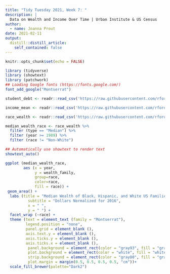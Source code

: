 ```yaml
---
title: "Tidy Tuesday 2021, Week 7: "
description: |
  Data on Wealth and Income Over Time | Urban Institute & US Census
author:
  - name: Joanna Prout
date: 2021-02-11
output:
  distill::distill_article:
    self_contained: false
---
```



```r
knitr::opts_chunk$set(echo = FALSE)

library (tidyverse)
library (showtext)
library (patchwork)
## Loading Google fonts (https://fonts.google.com/)
font_add_google("Montserrat")

student_debt <- readr::read_csv('https://raw.githubusercontent.com/rfordatascience/tidytuesday/master/data/2021/2021-02-09/student_debt.csv')

income_mean <- readr::read_csv('https://raw.githubusercontent.com/rfordatascience/tidytuesday/master/data/2021/2021-02-09/income_mean.csv')

race_wealth <- readr::read_csv('https://raw.githubusercontent.com/rfordatascience/tidytuesday/master/data/2021/2021-02-09/race_wealth.csv')
```



```r
median_wealth_race <- race_wealth %>% 
  filter (type == "Median") %>%
  filter (year >= 1989) %>%
  filter (race != "Non-White")

## Automatically use showtext to render text
showtext_auto()

ggplot (median_wealth_race, 
        aes (x = year, 
             y = wealth_family, 
             group=race, 
             color=race, 
             fill = race)) + 
 geom_area() +
  labs (title = "Median Wealth of Black, Hispanic, and White US Families",
          subtitle = "Dollars Normalized for 2016",
          x = " ",
          y = " ") +
  facet_wrap (~race) +
  theme (text = element_text (family = "Montserrat"),
         legend.position = "none",
         panel.grid = element_blank (),
         axis.text.y = element_blank (),
         axis.ticks.y = element_blank (),
         axis.ticks.x = element_blank (),
          panel.background = element_rect(color = "gray93", fill = "gray93"),
          plot.background = element_rect(color = "white", fill = "white"),
          strip.background = element_rect(color = "gray80", fill = "gray80"),    
          plot.margin = margin(0.5, 0.5, 0.5, 0.5, "cm"))+
  scale_fill_brewer(palette="Dark2")
```

